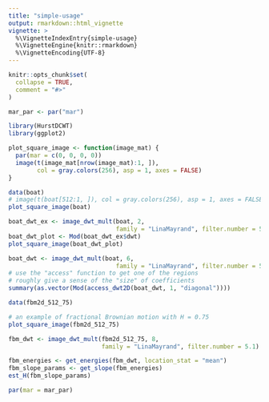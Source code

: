 ```yaml
---
title: "simple-usage"
output: rmarkdown::html_vignette
vignette: >
  %\VignetteIndexEntry{simple-usage}
  %\VignetteEngine{knitr::rmarkdown}
  %\VignetteEncoding{UTF-8}
---
```


```r
knitr::opts_chunk$set(
  collapse = TRUE,
  comment = "#>"
)

mar_par <- par("mar")
```

```r
library(HurstDCWT)
library(ggplot2)

plot_square_image <- function(image_mat) {
  par(mar = c(0, 0, 0, 0))
  image(t(image_mat[nrow(image_mat):1, ]), 
        col = gray.colors(256), asp = 1, axes = FALSE)
}
```

```r
data(boat)
# image(t(boat[512:1, ]), col = gray.colors(256), asp = 1, axes = FALSE)
plot_square_image(boat)
```


```r
boat_dwt_ex <- image_dwt_mult(boat, 2, 
                              family = "LinaMayrand", filter.number = 5.1)
boat_dwt_plot <- Mod(boat_dwt_ex$dwt)
plot_square_image(boat_dwt_plot)
```

```r
boat_dwt <- image_dwt_mult(boat, 6, 
                              family = "LinaMayrand", filter.number = 5.1)
# use the "access" function to get one of the regions
# roughly give a sense of the "size" of coefficients
summary(as.vector(Mod(access_dwt2D(boat_dwt, 1, "diagonal"))))
```

```r
data(fbm2d_512_75)

# an example of fractional Brownian motion with H = 0.75
plot_square_image(fbm2d_512_75)
```
```r
fbm_dwt <- image_dwt_mult(fbm2d_512_75, 8, 
                          family = "LinaMayrand", filter.number = 5.1)

fbm_energies <- get_energies(fbm_dwt, location_stat = "mean")
fbm_slope_params <- get_slope(fbm_energies)
est_H(fbm_slope_params)
```


```r
par(mar = mar_par)
```

